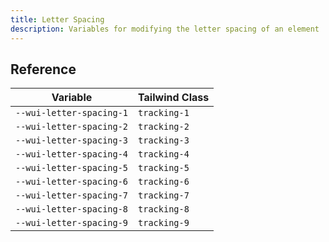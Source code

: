 ```yaml
---
title: Letter Spacing
description: Variables for modifying the letter spacing of an element
---
```


## Reference

| Variable                 | Tailwind Class |
| ------------------------ | -------------- |
| `--wui-letter-spacing-1` | `tracking-1`   |
| `--wui-letter-spacing-2` | `tracking-2`   |
| `--wui-letter-spacing-3` | `tracking-3`   |
| `--wui-letter-spacing-4` | `tracking-4`   |
| `--wui-letter-spacing-5` | `tracking-5`   |
| `--wui-letter-spacing-6` | `tracking-6`   |
| `--wui-letter-spacing-7` | `tracking-7`   |
| `--wui-letter-spacing-8` | `tracking-8`   |
| `--wui-letter-spacing-9` | `tracking-9`   |
